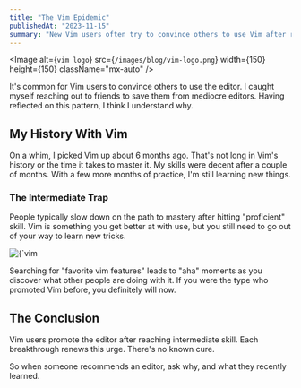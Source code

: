 ```yaml
---
title: "The Vim Epidemic"
publishedAt: "2023-11-15"
summary: "New Vim users often try to convince others to use Vim after reaching an intermediate skill level. Learn what causes this urge to spread the editor."
---
```

<Image
alt={`vim logo`}
src={`/images/blog/vim-logo.png`}
width={150}
height={150}
className="mx-auto"
/>

It's common for Vim users to convince others to use the editor. I caught myself reaching out to friends to save them from mediocre editors. Having reflected on this pattern, I think I understand why.

## My History With Vim

On a whim, I picked Vim up about 6 months ago. That's not long in Vim's history or the time it takes to master it. My skills were decent after a couple of months. With a few more months of practice, I'm still learning new things.

### The Intermediate Trap

People typically slow down on the path to mastery after hitting "proficient" skill. Vim is something you get better at with use, but you still need to go out of your way to learn new tricks.

<Caption value="clickity clack" className="mx-auto">
<Image
alt={`vim logo`}
src={`/images/blog/keyboard_turtle.webp`}
width={400}
height={400}
className="mx-auto"
/>

</Caption>

Searching for "favorite vim features" leads to "aha" moments as you discover what other people are doing with it. If you were the type who promoted Vim before, you definitely will now.

## The Conclusion

Vim users promote the editor after reaching intermediate skill. Each breakthrough renews this urge. There's no known cure.

So when someone recommends an editor, ask why, and what they recently learned.